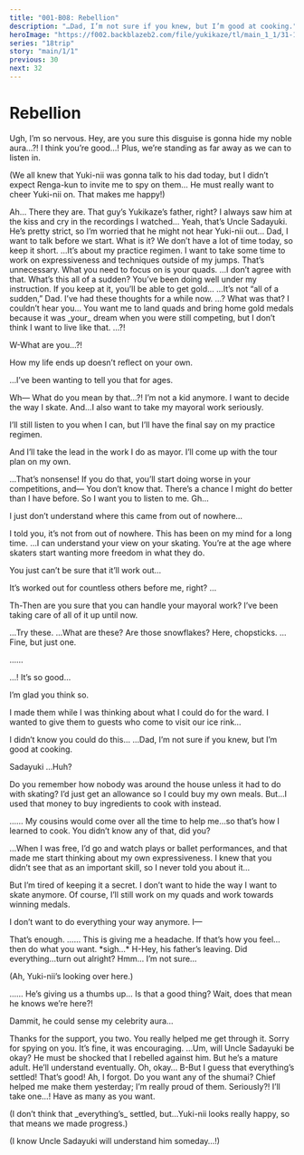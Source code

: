 ```yaml
---
title: "001-B08: Rebellion"
description: "…Dad, I’m not sure if you knew, but I’m good at cooking."
heroImage: "https://f002.backblazeb2.com/file/yukikaze/tl/main_1_1/31-1.jpg"
series: "18trip"
story: "main/1/1"
previous: 30
next: 32
---
```



# Rebellion

<Divider loc="Kamina Ice Arena" />

<StoryImg src="https://f002.backblazeb2.com/file/yukikaze/tl/main_1_1/31-1.jpg" alt="1" />

<Bubble character="Renga">
Ugh, I’m so nervous. Hey, are you sure this disguise is gonna hide my noble aura…?!
</Bubble>

<Bubble mc>
I think you’re good…! Plus, we’re standing as far away as we can to listen in.

<p class="t">(We all knew that Yuki-nii was gonna talk to his dad today, but I didn’t expect Renga-kun to invite me to spy on them… He must really want to cheer Yuki-nii on. That makes me happy!)</p>
</Bubble>

<Bubble character="Renga">
Ah… There they are. That guy’s Yukikaze’s father, right? I always saw him at the kiss and cry in the recordings I watched…
</Bubble>

<Bubble mc>
Yeah, that’s Uncle Sadayuki. He’s pretty strict, so I’m worried that he might not hear Yuki-nii out…
</Bubble>

<Divider timeskip />

<StoryImg src="https://f002.backblazeb2.com/file/yukikaze/tl/main_1_1/31-2.jpg" alt="2" />

<Bubble character="Yukikaze">
Dad, I want to talk before we start.
</Bubble>

<Bubble character="Sadayuki">
What is it? We don’t have a lot of time today, so keep it short.
</Bubble>

<Bubble character="Yukikaze">
…It’s about my practice regimen. I want to take some time to work on expressiveness and techniques outside of my jumps.
</Bubble>

<Bubble character="Sadayuki">
That’s unnecessary. What you need to focus on is your quads.
</Bubble>

<Bubble character="Yukikaze">
…I don’t agree with that.
</Bubble>

<Bubble character="Sadayuki">
What’s this all of a sudden? You’ve been doing well under my instruction. If you keep at it, you’ll be able to get gold…
</Bubble>

<Bubble character="Yukikaze">
…It’s not “all of a sudden,” Dad. I’ve had these thoughts for a while now.
</Bubble>

<Bubble character="Sadayuki">
…? What was that? I couldn’t hear you…
</Bubble>

<Bubble character="Yukikaze">
You want me to land quads and bring home gold medals because it was _your_ dream when you were still competing, but I don’t think I want to live like that.
</Bubble>

<Bubble character="Sadayuki">
…?!

W-What are you…?!
</Bubble>

<Bubble character="Yukikaze">
How my life ends up doesn’t reflect on your own.

…I’ve been wanting to tell you that for ages.
</Bubble>

<Bubble character="Sadayuki">
Wh&NoBreak;— What do you mean by that…?!
</Bubble>

<Bubble character="Yukikaze">
I’m not a kid anymore. I want to decide the way I skate. And…I also want to take my mayoral work seriously.

I’ll still listen to you when I can, but I’ll have the final say on my practice regimen.

And I’ll take the lead in the work I do as mayor. I’ll come up with the tour plan on my own.
</Bubble>

<Bubble character="Sadayuki">
…That’s nonsense! If you do that, you’ll start doing worse in your competitions, and&NoBreak;—
</Bubble>

<Bubble character="Yukikaze">
You don’t know that. There’s a chance I might do better than I have before. So I want you to listen to me.
</Bubble>

<Bubble character="Sadayuki">
Gh…

I just don’t understand where this came from out of nowhere…
</Bubble>

<Bubble character="Yukikaze">
I told you, it’s not from out of nowhere. This has been on my mind for a long time.
</Bubble>

<Bubble character="Sadayuki">
…I can understand your view on your skating. You’re at the age where skaters start wanting more freedom in what they do.

You just can’t be sure that it’ll work out…
</Bubble>

<Bubble character="Yukikaze">
It’s worked out for countless others before me, right?
</Bubble>

<Bubble character="Sadayuki">
…

Th-Then are you sure that you can handle your mayoral work? I’ve been taking care of all of it up until now.
</Bubble>

<Bubble character="Yukikaze">
…Try these.
</Bubble>

<StoryImg src="https://f002.backblazeb2.com/file/yukikaze/assets/obj/023.webp" alt="Yukikaze-style Shumai" type="obj" />

<Bubble character="Sadayuki">
…What are these? Are those snowflakes?
</Bubble>

<Bubble character="Yukikaze">
Here, chopsticks.
</Bubble>

<Bubble character="Sadayuki">
…Fine, but just one.

……

…! <span class="small">It’s so good…</span>
</Bubble>

<Bubble character="Yukikaze">
I’m glad you think so.

I made them while I was thinking about what I could do for the ward. I wanted to give them to guests who come to visit our ice rink…
</Bubble>

<Bubble character="Sadayuki">
I didn’t know you could do this…
</Bubble>

<Bubble character="Yukikaze">
…Dad, I’m not sure if you knew, but I’m good at cooking.

Sadayuki …Huh?

Do you remember how nobody was around the house unless it had to do with skating? I’d just get an allowance so I could buy my own meals. But…I used that money to buy ingredients to cook with instead.
</Bubble>

<Bubble character="Sadayuki">
……
</Bubble>

<Bubble character="Yukikaze">
My cousins would come over all the time to help me…so that’s how I learned to cook. You didn’t know any of that, did you?

…When I was free, I’d go and watch plays or ballet performances, and that made me start thinking about my own expressiveness. I knew that you didn’t see that as an important skill, so I never told you about it…

But I’m tired of keeping it a secret. I don’t want to hide the way I want to skate anymore. Of course, I’ll still work on my quads and work towards winning medals.

I don’t want to do everything your way anymore. I&NoBreak;—
</Bubble>

<Bubble character="Sadayuki">
That’s enough.
</Bubble>

<Bubble character="Yukikaze">
……
</Bubble>

<Bubble character="Sadayuki">
This is giving me a headache. If that’s how you feel…then do what you want.
</Bubble>

<Bubble character="Yukikaze">
&ast;sigh…&ast;
</Bubble>

<Bubble character="Renga">
H-Hey, his father’s leaving. Did everything…turn out alright?
</Bubble>

<Bubble mc>
Hmm… I’m not sure…

<p class="t">(Ah, Yuki-nii’s looking over here.)</p>
</Bubble>

<StoryImg src="https://f002.backblazeb2.com/file/yukikaze/tl/main_1_1/31-3.jpg" alt="" />

<Bubble character="Yukikaze">
……
</Bubble>

<Bubble character="Renga">
He’s giving us a thumbs up… Is that a good thing? Wait, does that mean he knows we’re here?!

Dammit, he could sense my celebrity aura…
</Bubble>

<Bubble character="Yukikaze">
Thanks for the support, you two. You really helped me get through it.
</Bubble>

<Bubble mc>
Sorry for spying on you.
</Bubble>

<Bubble character="Yukikaze">
It’s fine, it was encouraging.
</Bubble>

<Bubble mc>
…Um, will Uncle Sadayuki be okay?
</Bubble>

<Bubble character="Yukikaze">
He must be shocked that I rebelled against him. But he’s a mature adult. He’ll understand eventually.
</Bubble>

<Bubble character="Renga">
Oh, okay… B-But I guess that everything’s settled! That’s good!
</Bubble>

<Bubble character="Yukikaze">
Ah, I forgot. Do you want any of the shumai? Chief helped me make them yesterday; I’m really proud of them.
</Bubble>

<Bubble character="Renga">
Seriously?! I’ll take one…!
</Bubble>

<Bubble character="Yukikaze">
Have as many as you want.
</Bubble>

<Bubble mc>
<p class="t">(I don’t think that _everything’s_ settled, but…Yuki-nii looks really happy, so that means we made progress.)</p>

<p class="t">(I know Uncle Sadayuki will understand him someday…!)</p>
</Bubble>
